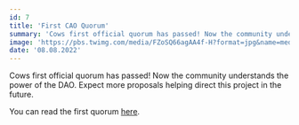 ```yaml
---
id: 7
title: 'First CAO Quorum'
summary: 'Cows first official quorum has passed! Now the community understands the power of the DAO.'
image: 'https://pbs.twimg.com/media/FZoSQ66agAA4f-H?format=jpg&name=medium'
date: '08.08.2022'
---
```


Cows first official quorum has passed! Now the community understands 
the power of the DAO. Expect more proposals helping direct this project 
in the future.

You can read the first quorum [here](https://dao.wearecashcows.com/#/proposal/0x607a3968adfbc241638a6d5f7081671c896f45070cc54ed5cebdf1bb2dafda3a).